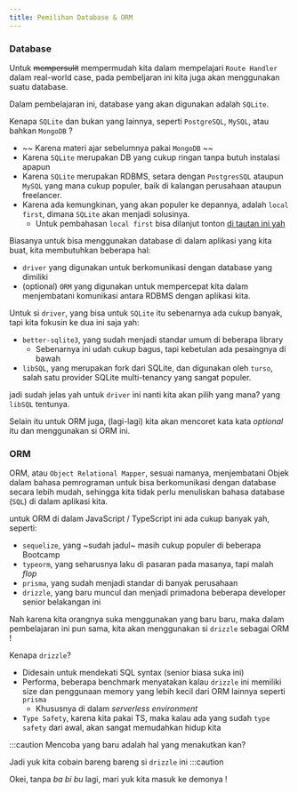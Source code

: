 ```yaml
---
title: Pemilihan Database & ORM
---
```


### Database

Untuk ~~mempersulit~~ mempermudah kita dalam mempelajari `Route Handler` dalam real-world case, pada pembeljaran ini kita juga akan menggunakan suatu database.

Dalam pembelajaran ini, database yang akan digunakan adalah `SQLite`.

Kenapa `SQLite` dan bukan yang lainnya, seperti `PostgreSQL`, `MySQL`, atau bahkan `MongoDB` ?

- ~~ Karena materi ajar sebelumnya pakai `MongoDB` ~~
- Karena `SQLite` merupakan DB yang cukup ringan tanpa butuh instalasi apapun
- Karena `SQLite` merupakan RDBMS, setara dengan `PostgresSQL` ataupun `MySQL` yang mana cukup populer, baik di kalangan perusahaan ataupun freelancer.
- Karena ada kemungkinan, yang akan populer ke depannya, adalah `local first`, dimana `SQLite` akan menjadi solusinya.
  - Untuk pembahasan `local first` bisa dilanjut tonton [di tautan ini yah](https://www.youtube.com/watch?v=vwF1AdVk2o8)

Biasanya untuk bisa menggunakan database di dalam aplikasi yang kita buat, kita membutuhkan beberapa hal:

- `driver` yang digunakan untuk berkomunikasi dengan database yang dimiliki
- (optional) `ORM` yang digunakan untuk mempercepat kita dalam menjembatani komunikasi antara RDBMS dengan aplikasi kita.

Untuk si `driver`, yang bisa untuk `SQLite` itu sebenarnya ada cukup banyak, tapi kita fokusin ke dua ini saja yah:

- `better-sqlite3`, yang sudah menjadi standar umum di beberapa library
  - Sebenarnya ini udah cukup bagus, tapi kebetulan ada pesaingnya di bawah
- `libSQL`, yang merupakan fork dari SQLite, dan digunakan oleh `turso`, salah satu provider SQLite multi-tenancy yang sangat populer.

jadi sudah jelas yah untuk `driver` ini nanti kita akan pilih yang mana? yang `libSQL` tentunya.

Selain itu untuk ORM juga, (lagi-lagi) kita akan mencoret kata kata _optional_ itu dan menggunakan si ORM ini.

### ORM

ORM, atau `Object Relational Mapper`, sesuai namanya, menjembatani Objek dalam bahasa pemrograman untuk bisa berkomunikasi dengan database secara lebih mudah, sehingga kita tidak perlu menuliskan bahasa database (`SQL`) di dalam aplikasi kita.

untuk ORM di dalam JavaScript / TypeScript ini ada cukup banyak yah, seperti:

- `sequelize`, yang ~sudah jadul~ masih cukup populer di beberapa Bootcamp
- `typeorm`, yang seharusnya laku di pasaran pada masanya, tapi malah _flop_
- `prisma`, yang sudah menjadi standar di banyak perusahaan
- `drizzle`, yang baru muncul dan menjadi primadona beberapa developer senior belakangan ini

Nah karena kita orangnya suka menggunakan yang baru baru, maka dalam pembelajaran ini pun sama, kita akan menggunakan si `drizzle` sebagai ORM !

Kenapa `drizzle`?

- Didesain untuk mendekati SQL syntax (senior biasa suka ini)
- Performa, beberapa benchmark menyatakan kalau `drizzle` ini memiliki size dan penggunaan memory yang lebih kecil dari ORM lainnya seperti `prisma`
  - Khususnya di dalam _serverless environment_
- `Type Safety`, karena kita pakai TS, maka kalau ada yang sudah `type safety` dari awal, akan sangat memudahkan hidup kita

:::caution
Mencoba yang baru adalah hal yang menakutkan kan?

Jadi yuk kita cobain bareng bareng si `drizzle` ini
:::caution

Okei, tanpa _ba bi bu_ lagi, mari yuk kita masuk ke demonya !
